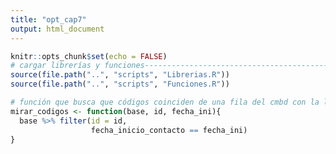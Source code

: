 ```yaml
---
title: "opt_cap7"
output: html_document
---
```


```r
knitr::opts_chunk$set(echo = FALSE)
# cargar librerías y funciones-------------------------------------------------
source(file.path("..", "scripts", "Librerias.R"))
source(file.path("..", "scripts", "Funciones.R"))

```

```r
# función que busca que códigos coinciden de una fila del cmbd con la lista
mirar_codigos <- function(base, id, fecha_ini){
  base %>% filter(id = id,
                  fecha_inicio_contacto == fecha_ini)
}

```


<br>
<div class="tocify-extend-page" data-unique="tocify-extend-page" style="height: 0;"></div>
